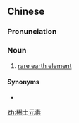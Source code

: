 ==Chinese==
{{zh-forms|type=22}}

===Pronunciation===
{{zh-pron
|m=xītǔ yuánsù
|c=hei1 tou2 jyun4 sou3
|cat=n
}}

===Noun===
{{zh-noun}}

# {{lb|zh|chemistry}} [[rare earth element]]

====Synonyms====
* {{zh-l|稀土金屬}}

[[zh:稀土元素]]